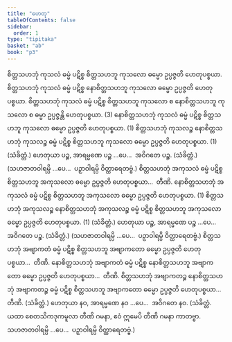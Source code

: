 ```yaml
---
title: "ဟေတု"
tableOfContents: false
sidebar:
  order: 1
type: "tipitaka"
basket: "ab"
book: "p3"
---
```



<DynamicBreadcrumb />

<Division number="53" book="p3" e="ch" v="39" p="405">

<Paragraph number="2118" book="p3">
စိတ္တသဟဘုံ ကုသလံ ဓမ္မံ ပဋိစ္စ စိတ္တသဟဘူ ကုသလော ဓမ္မော ဥပ္ပဇ္ဇတိ ဟေတုပစ္စယာ. စိတ္တသဟဘုံ ကုသလံ ဓမ္မံ ပဋိစ္စ နောစိတ္တသဟဘူ ကုသလော ဓမ္မော ဥပ္ပဇ္ဇတိ ဟေတုပစ္စယာ. စိတ္တသဟဘုံ ကုသလံ ဓမ္မံ ပဋိစ္စ စိတ္တသဟဘူ ကုသလော စ နောစိတ္တသဟဘူ ကုသလော စ ဓမ္မာ ဥပ္ပဇ္ဇန္တိ ဟေတုပစ္စယာ. (3)
</Paragraph>

<Paragraph number="2119" book="p3">
နောစိတ္တသဟဘုံ ကုသလံ ဓမ္မံ ပဋိစ္စ စိတ္တသဟဘူ ကုသလော ဓမ္မော ဥပ္ပဇ္ဇတိ ဟေတုပစ္စယာ. (1)
</Paragraph>

<Paragraph number="2120" book="p3">
စိတ္တသဟဘုံ ကုသလဉ္စ နောစိတ္တသဟဘုံ ကုသလဉ္စ ဓမ္မံ ပဋိစ္စ စိတ္တသဟဘူ ကုသလော ဓမ္မော ဥပ္ပဇ္ဇတိ ဟေတုပစ္စယာ. (1) (သံခိတ္တံ.)
</Paragraph>

</Division>
<Division number="54" book="p3" e="ch" v="39" p="406">

<Paragraph number="2121" book="p3">
ဟေတုယာ ပဉ္စ, အာရမ္မဏေ ပဉ္စ …ပေ…  အဝိဂတေ ပဉ္စ. (သံခိတ္တံ.) (သဟဇာတဝါရမ္ပိ …ပေ…  ပဉှာဝါရမ္ပိ ဝိတ္ထာရေတဗ္ဗံ.)
</Paragraph>

</Division>
<Division number="55" book="p3" e="ch" v="39" p="406">

<Paragraph number="2122" book="p3">
စိတ္တသဟဘုံ အကုသလံ ဓမ္မံ ပဋိစ္စ စိတ္တသဟဘူ အကုသလော ဓမ္မော ဥပ္ပဇ္ဇတိ ဟေတုပစ္စယာ…  တီဏိ.
</Paragraph>

<Paragraph number="2123" book="p3">
နောစိတ္တသဟဘုံ အကုသလံ ဓမ္မံ ပဋိစ္စ စိတ္တသဟဘူ အကုသလော ဓမ္မော ဥပ္ပဇ္ဇတိ ဟေတုပစ္စယာ. (1)
</Paragraph>

<Paragraph number="2124" book="p3">
စိတ္တသဟဘုံ အကုသလဉ္စ နောစိတ္တသဟဘုံ အကုသလဉ္စ ဓမ္မံ ပဋိစ္စ စိတ္တသဟဘူ အကုသလော ဓမ္မော ဥပ္ပဇ္ဇတိ ဟေတုပစ္စယာ. (1) (သံခိတ္တံ.)
</Paragraph>

</Division>
<Division number="56" book="p3" e="ch" v="39" p="406">

<Paragraph number="2125" book="p3">
ဟေတုယာ ပဉ္စ, အာရမ္မဏေ ပဉ္စ …ပေ…  အဝိဂတေ ပဉ္စ. (သံခိတ္တံ.)
</Paragraph>

<Paragraph number="2126" book="p3">
(သဟဇာတဝါရမ္ပိ …ပေ…  ပဉှာဝါရမ္ပိ ဝိတ္ထာရေတဗ္ဗံ.)
</Paragraph>

</Division>
<Division number="57" book="p3" e="ch" v="39" p="406">

<Paragraph number="2127" book="p3">
စိတ္တသဟဘုံ အဗျာကတံ ဓမ္မံ ပဋိစ္စ စိတ္တသဟဘူ အဗျာကတော ဓမ္မော ဥပ္ပဇ္ဇတိ ဟေတုပစ္စယာ…  တီဏိ.
</Paragraph>

<Paragraph number="2128" book="p3">
နောစိတ္တသဟဘုံ အဗျာကတံ ဓမ္မံ ပဋိစ္စ နောစိတ္တသဟဘူ အဗျာကတော ဓမ္မော ဥပ္ပဇ္ဇတိ ဟေတုပစ္စယာ…  တီဏိ.
</Paragraph>

<Paragraph number="2129" book="p3">
စိတ္တသဟဘုံ အဗျာကတဉ္စ နောစိတ္တသဟဘုံ အဗျာကတဉ္စ ဓမ္မံ ပဋိစ္စ စိတ္တသဟဘူ အဗျာကတော ဓမ္မော ဥပ္ပဇ္ဇတိ ဟေတုပစ္စယာ…  တီဏိ. (သံခိတ္တံ.)
</Paragraph>

</Division>
<Division number="58" book="p3" e="ch" v="39" p="406">

<Paragraph number="2130" book="p3">
ဟေတုယာ နဝ, အာရမ္မဏေ နဝ …ပေ…  အဝိဂတေ နဝ. (သံခိတ္တံ. ယထာ စေတသိကဒုကမူလာ တီဏိ ဂမနာ, ဧဝံ ဣမေပိ တီဏိ ဂမနာ ကာတဗ္ဗာ. သဟဇာတဝါရမ္ပိ …ပေ…  ပဉှာဝါရမ္ပိ ဝိတ္ထာရေတဗ္ဗံ.)
</Paragraph>
</Division>